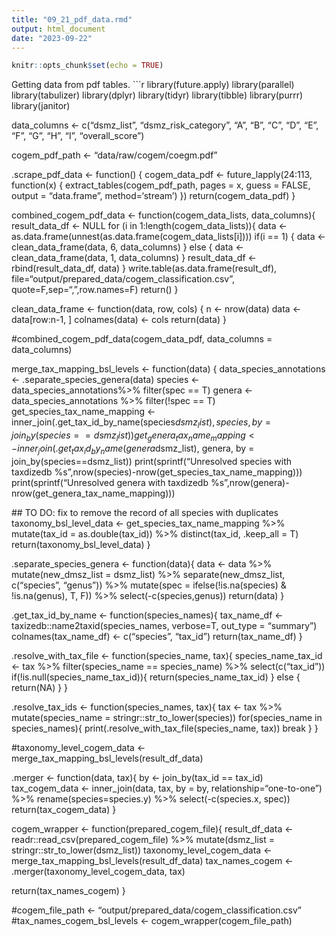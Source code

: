 ```yaml
---
title: "09_21_pdf_data.rmd"
output: html_document
date: "2023-09-22"
---
```


```r
knitr::opts_chunk$set(echo = TRUE)
```
Getting data from pdf tables. 
```r
library(future.apply) 
library(parallel)
library(tabulizer)
library(dplyr)
library(tidyr)
library(tibble)
library(purrr)
library(janitor)

data_columns <- c("dsmz_list", "dsmz_risk_category", "A", "B", "C", "D", "E", "F", "G", "H", "I", "overall_score")

cogem_pdf_path <- "data/raw/cogem/coegm.pdf"

.scrape_pdf_data <- function() {
  cogem_data_pdf <- future_lapply(24:113, function(x) {
    extract_tables(cogem_pdf_path, pages = x, guess = FALSE, 
                 output = "data.frame", method='stream')
    })
  return(cogem_data_pdf)
}

combined_cogem_pdf_data <- function(cogem_data_lists, data_columns){
  result_data_df <- NULL
  for (i in 1:length(cogem_data_lists)){
    data <- as.data.frame(unnest(as.data.frame(cogem_data_lists[i])))
    if(i == 1) {
      data <- clean_data_frame(data, 6, data_columns)
    } else {
      data <- clean_data_frame(data, 1, data_columns)
    }
    result_data_df <- rbind(result_data_df, data)
  }
  write.table(as.data.frame(result_df),
            file="output/prepared_data/cogem_classification.csv", quote=F,sep=",",row.names=F)
  return()
}

clean_data_frame <- function(data, row, cols) {
  n <- nrow(data)
  data <- data[row:n-1, ]
  colnames(data) <- cols
  return(data)
}

#combined_cogem_pdf_data(cogem_data_pdf, data_columns = data_columns)

merge_tax_mapping_bsl_levels <- function(data) {
  data_species_annotations <- .separate_species_genera(data)
  species <- data_species_annotations%>% filter(spec == T)
  genera <- data_species_annotations %>% filter(!spec == T)
  get_species_tax_name_mapping <- inner_join(.get_tax_id_by_name(species$dsmz_list), species, 
                                             by = join_by(species==dsmz_list))
  get_genera_tax_name_mapping <- inner_join(.get_tax_id_by_name(genera$dsmz_list), genera, 
                                             by = join_by(species==dsmz_list))
  print(sprintf("Unresolved species with taxdizedb %s",nrow(species)-nrow(get_species_tax_name_mapping)))
  print(sprintf("Unresolved genera with taxdizedb %s",nrow(genera)-nrow(get_genera_tax_name_mapping)))
  
  ## TO DO: fix to remove the record of all species with duplicates
  taxonomy_bsl_level_data <- get_species_tax_name_mapping %>% 
                              mutate(tax_id = as.double(tax_id)) %>% 
                              distinct(tax_id, .keep_all = T)
  return(taxonomy_bsl_level_data)
}


.separate_species_genera <- function(data){
  data <- data %>% mutate(new_dmsz_list = dsmz_list) %>%
            separate(new_dmsz_list, c("species", "genus")) %>% 
           mutate(spec = ifelse(!is.na(species) & !is.na(genus), T, F)) %>%
           select(-c(species,genus))
  return(data)
}

.get_tax_id_by_name <- function(species_names){
  tax_name_df <- taxizedb::name2taxid(species_names, verbose=T, out_type = "summary")
  colnames(tax_name_df) <- c("species", "tax_id")
  return(tax_name_df)
}

.resolve_with_tax_file <- function(species_name, tax){
  species_name_tax_id <- tax %>% filter(species_name == species_name) %>% select(c("tax_id")) 
  if(!is.null(species_name_tax_id)){
    return(species_name_tax_id)
  } else { return(NA) }
}

.resolve_tax_ids <- function(species_names, tax){
  tax <- tax %>% mutate(species_name = stringr::str_to_lower(species))
  for(species_name in species_names){
    print(.resolve_with_tax_file(species_name, tax))
    break
  }
}

#taxonomy_level_cogem_data <- merge_tax_mapping_bsl_levels(result_df_data)

.merger <- function(data, tax){
  by <- join_by(tax_id == tax_id)
  tax_cogem_data <- inner_join(data, tax, by = by, relationship="one-to-one") %>% 
                          rename(species=species.y) %>% select(-c(species.x, spec))
  return(tax_cogem_data)
}

cogem_wrapper <- function(prepared_cogem_file){
  result_df_data <- readr::read_csv(prepared_cogem_file) %>% 
                    mutate(dsmz_list = stringr::str_to_lower(dsmz_list))
  taxonomy_level_cogem_data <- merge_tax_mapping_bsl_levels(result_df_data)
  tax_names_cogem <- .merger(taxonomy_level_cogem_data, tax)
  
  return(tax_names_cogem)
}


#cogem_file_path <- "output/prepared_data/cogem_classification.csv"
#tax_names_cogem_bsl_levels <- cogem_wrapper(cogem_file_path)
